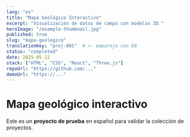 ```yaml
---
lang: "es"
title: "Mapa Geológico Interactivo"
excerpt: "Visualización de datos de campo con modelos 3D."
heroImage: "/example-thumbnail.jpg"
published: true
slug: "mapa-geologico"
translationKey: "proj-001"  # <- empareja con EN
status: "completed"
date: 2025-05-12
stack: ["HTML", "CSS", "React", "Three.js"]
repoUrl: "https://github.com/..."
demoUrl: "https://..."
---
```

# Mapa geológico interactivo

Este es un **proyecto de prueba** en español para validar la colección de proyectos.
